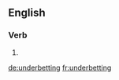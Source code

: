 ==English==

===Verb===
{{head|en|present participle}}

# {{present participle of|underbet|lang=en|nocat=1}}

[[de:underbetting]]
[[fr:underbetting]]